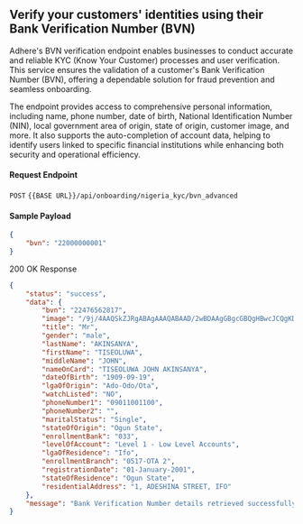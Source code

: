 ## Verify your customers' identities using their Bank Verification Number (BVN)

Adhere's BVN verification endpoint enables businesses to conduct accurate and reliable KYC (Know Your Customer) processes and user verification. This service ensures the validation of a customer's Bank Verification Number (BVN), offering a dependable solution for fraud prevention and seamless onboarding.

The endpoint provides access to comprehensive personal information, including name, phone number, date of birth, National Identification Number (NIN), local government area of origin, state of origin, customer image, and more. It also supports the auto-completion of account data, helping to identify users linked to specific financial institutions while enhancing both security and operational efficiency.

#### Request Endpoint

`POST` `{{BASE URL}}/api/onboarding/nigeria_kyc/bvn_advanced`

#### Sample Payload

```json
{
    "bvn": "22000000001"
}
```

200 OK Response
```json
{
    "status": "success",
    "data": {
        "bvn": "22476562817",
        "image": "/9j/4AAQSkZJRgABAgAAAQABAAD/2wBDAAgGBgcGBQgHBwcJCQgKDBQNDAsLDBkSEw8UHRofHh0aHBwgJCuG/wAa0U+5yOnY/9k=", # base-64
        "title": "Mr",
        "gender": "male",
        "lastName": "AKINSANYA",
        "firstName": "TISEOLUWA",
        "middleName": "JOHN",
        "nameOnCard": "TISEOLUWA JOHN AKINSANYA",
        "dateOfBirth": "1909-09-19",
        "lgaOfOrigin": "Ado-Odo/Ota",
        "watchListed": "NO",
        "phoneNumber1": "09011001100",
        "phoneNumber2": "",
        "maritalStatus": "Single",
        "stateOfOrigin": "Ogun State",
        "enrollmentBank": "033",
        "levelOfAccount": "Level 1 - Low Level Accounts",
        "lgaOfResidence": "Ifo",
        "enrollmentBranch": "0517-OTA 2",
        "registrationDate": "01-January-2001",
        "stateOfResidence": "Ogun State",
        "residentialAddress": "1, ADESHINA STREET, IFO"
    },
    "message": "Bank Verification Number details retrieved successfully"
}
```